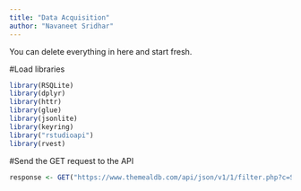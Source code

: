 ```yaml
---
title: "Data Acquisition"
author: "Navaneet Sridhar"
---
```


::: callout-note
You can delete everything in here and start fresh.
:::

#Load libraries
```r
library(RSQLite)
library(dplyr)
library(httr)
library(glue)
library(jsonlite)
library(keyring)
library("rstudioapi")
library(rvest)
```

#Send the GET request to the API
```r
response <- GET("https://www.themealdb.com/api/json/v1/1/filter.php?c=Seafood")
```

